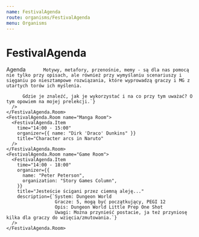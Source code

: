 ```yaml
---
name: FestivalAgenda
route: organisms/FestivalAgenda
menu: Organisms
---
```




# FestivalAgenda

<Playground>
  <Heading>Agenda</Heading>
  <FestivalAgenda id="agenda">
    <FestivalAgenda.Room name="RPG Room">
      <FestivalAgenda.Item
        time="14:00 - 15:00"
        organizer={{ name: "Paul Kubrick" }}
        title="Agenda & Principles in PbtA Games"
        description={`Apocalypse World szturmem wbił się na arenę niezależnych gier RPG prezentując nowe podejście do grania narracyjnego. Od tego czasu powstało wiele gier bazując na jego podstawowych założeniach. Przyjrzymy się zasadom dla Mistrza Ceremonii z najbardziej popularnych gier na licencji Apocalypse World.`}
      />
      <FestivalAgenda.Item
        time="15:00 - 16:00"
        organizer={{ name: "Dirk 'Draco' Dunkins" }}
        title="Mechs vs Kaiju, a new setting for FATE Core"
      />
      <FestivalAgenda.Item time="16:00 - 17:30" title="Networking Break" />
      <FestivalAgenda.Item
        time="17:30 - 18:30"
        organizer={{ name: "John Radovit", organization: "Chapterhouse" }}
        title="Popkulturowe motywy na sesjach RPG"
        description={`
          "Gość wygląda na staromodnego, ale trochę diabolicznego, gentlemana - trochę jak mix Bonda i Draculi" - taki opis może na sesji zdziałać dużo więcej niż długie rozwodzenie się nad szczegółami stroju czy cechami twarzy NPC. Dlatego szukając kompromisu między byciem wyczerpująco zrozumiałym a płynnością sesji warto sięgnąć po utarte motywy, które każdemu kojarzą się z tym samym.
          
          Motywy, metafory, przenośnie, memy - są dla nas pomocą nie tylko przy opisach, ale również przy wymyślaniu scenariuszy i sięganiu po niesztampowe rozwiązania, które wyprowadzą graczy i MG z utartych torów ich myślenia.
          
          Gdzie je znaleźć, jak je wykorzystać i na co przy tym uważać? O tym opowiem na mojej prelekcji.`}
      />
    </FestivalAgenda.Room>
    <FestivalAgenda.Room name="Manga Room">
      <FestivalAgenda.Item
        time="14:00 - 15:00"
        organizer={{ name: "Dirk 'Draco' Dunkins" }}
        title="Character arcs in Naruto"
      />
    </FestivalAgenda.Room>
    <FestivalAgenda.Room name="Game Room">
      <FestivalAgenda.Item
        time="14:00 - 18:00"
        organizer={{
          name: "Peter Peterson",
          organization: "Story Games Column",
        }}
        title="Jesteście ścigani przez ciemną aleję..."
        description={`System: Dungeon World
                      Gracze: 5, mogą być początkujący, PEGI 12
                      Opis: Dungeon World Little Prep One Shot
                      Uwagi: Można przynieść postacie, ja też przyniosę kilka dla graczy do wzięcia/zmutowania.`}
      />
    </FestivalAgenda.Room>
  </FestivalAgenda>
</Playground>
